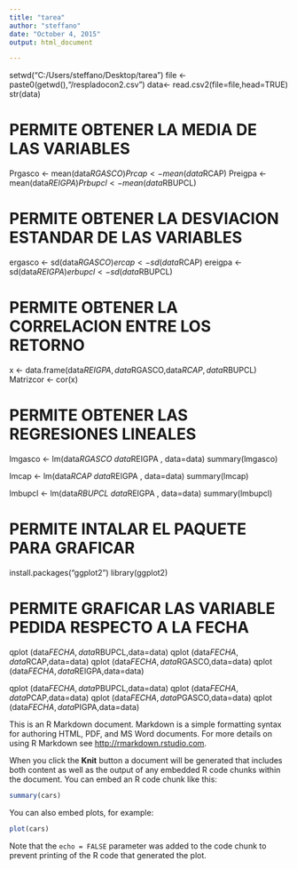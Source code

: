 ```yaml
---
title: "tarea"
author: "steffano"
date: "October 4, 2015"
output: html_document

---
```

setwd("C:/Users/steffano/Desktop/tarea")
file <- paste0(getwd(),"/respladocon2.csv")
data<- read.csv2(file=file,head=TRUE)
str(data)


# PERMITE OBTENER LA MEDIA DE LAS VARIABLES
Prgasco <- mean(data$RGASCO)
Prcap <- mean(data$RCAP)
Preigpa <- mean(data$REIGPA)
Prbupcl <- mean(data$RBUPCL)

# PERMITE OBTENER LA DESVIACION ESTANDAR DE LAS VARIABLES

ergasco <- sd(data$RGASCO)
ercap <- sd(data$RCAP)
ereigpa <- sd(data$REIGPA)
erbupcl <-  sd(data$RBUPCL)

# PERMITE OBTENER LA CORRELACION ENTRE LOS RETORNO
x <- data.frame(data$REIGPA,data$RGASCO,data$RCAP,data$RBUPCL)
Matrizcor <- cor(x)

# PERMITE OBTENER LAS REGRESIONES LINEALES
lmgasco <- lm(data$RGASCO ~ data$REIGPA , data=data)
summary(lmgasco)

lmcap <- lm(data$RCAP ~ data$REIGPA , data=data)
summary(lmcap)

lmbupcl <- lm(data$RBUPCL ~ data$REIGPA , data=data)
summary(lmbupcl)


# PERMITE INTALAR EL PAQUETE PARA GRAFICAR
install.packages("ggplot2")
library(ggplot2)

# PERMITE GRAFICAR LAS VARIABLE PEDIDA RESPECTO A LA FECHA

qplot (data$FECHA,data$RBUPCL,data=data)
qplot (data$FECHA,data$RCAP,data=data)
qplot (data$FECHA,data$RGASCO,data=data)
qplot (data$FECHA,data$REIGPA,data=data)

qplot (data$FECHA,data$PBUPCL,data=data)
qplot (data$FECHA,data$PCAP,data=data)
qplot (data$FECHA,data$PGASCO,data=data)
qplot (data$FECHA,data$PIGPA,data=data)











This is an R Markdown document. Markdown is a simple formatting syntax for authoring HTML, PDF, and MS Word documents. For more details on using R Markdown see <http://rmarkdown.rstudio.com>.

When you click the **Knit** button a document will be generated that includes both content as well as the output of any embedded R code chunks within the document. You can embed an R code chunk like this:

```r
summary(cars)
```

You can also embed plots, for example:

```r
plot(cars)
```

Note that the `echo = FALSE` parameter was added to the code chunk to prevent printing of the R code that generated the plot.
